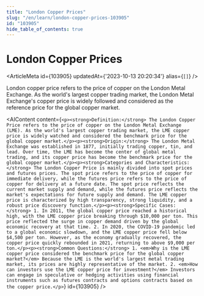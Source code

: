 ```yaml
---
title: "London Copper Prices"
slug: "/en/learn/london-copper-prices-103905"
id: "103905"
hide_table_of_contents: true
---
```



# London Copper Prices

<ArticleMeta id={103905} updatedAt={'2023-10-13 20:20:34'} alias={`[]`} />
<div className='border-solid border-b border-t-0 my-4 border-[var(--ifm-color-gray-300)]' />

London copper price refers to the price of copper on the London Metal Exchange. As the world's largest copper trading market, the London Metal Exchange's copper price is widely followed and considered as the reference price for the global copper market.

<AIContent content={`<p><strong>Definition:</strong> The London Copper Price refers to the price of copper on the London Metal Exchange (LME). As the world's largest copper trading market, the LME copper price is widely watched and considered the benchmark price for the global copper market.</p><p><strong>Origin:</strong> The London Metal Exchange was established in 1877, initially trading copper, tin, and lead. Over time, the LME has become the center of global metal trading, and its copper price has become the benchmark price for the global copper market.</p><p><strong>Categories and Characteristics:</strong> The London Copper Price is mainly divided into spot prices and futures prices. The spot price refers to the price of copper for immediate delivery, while the futures price refers to the price of copper for delivery at a future date. The spot price reflects the current market supply and demand, while the futures price reflects the market's expectations for future supply and demand. The LME copper price is characterized by high transparency, strong liquidity, and a robust price discovery function.</p><p><strong>Specific Cases:</strong> 1. In 2011, the global copper price reached a historical high, with the LME copper price breaking through $10,000 per ton. This price reflected the surge in copper demand driven by the global economic recovery at that time. 2. In 2020, the COVID-19 pandemic led to a global economic slowdown, and the LME copper price fell below $4,500 per ton. However, as the economy gradually recovered, the copper price quickly rebounded in 2021, returning to above $9,000 per ton.</p><p><strong>Common Questions:</strong> 1. <em>Why is the LME copper price considered the benchmark price for the global copper market?</em> Because the LME is the world's largest metal trading market, its prices are highly representative of the market. 2. <em>How can investors use the LME copper price for investment?</em> Investors can engage in speculative or hedging activities using financial instruments such as futures contracts and options contracts based on the copper price.</p>`} id={103905} />
